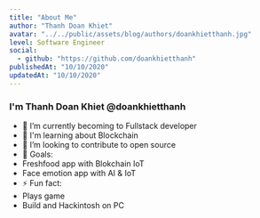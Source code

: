 ```yaml
---
title: "About Me"
author: "Thanh Doan Khiet"
avatar: "../../public/assets/blog/authors/doankhietthanh.jpg"
level: Software Engineer
social:
  - github: "https://github.com/doankhietthanh"
publishedAt: "10/10/2020"
updatedAt: "10/10/2020"
---
```


### I'm Thanh Doan Khiet @doankhietthanh

- 🔭 I’m currently becoming to Fullstack developer
- 🌱 I'm learning about Blockchain
- 👐 I’m looking to contribute to open source
- 🥅 Goals:
- Freshfood app with Blokchain IoT
- Face emotion app with AI & IoT
- ⚡ Fun fact:
- Plays game
- Build and Hackintosh on PC

